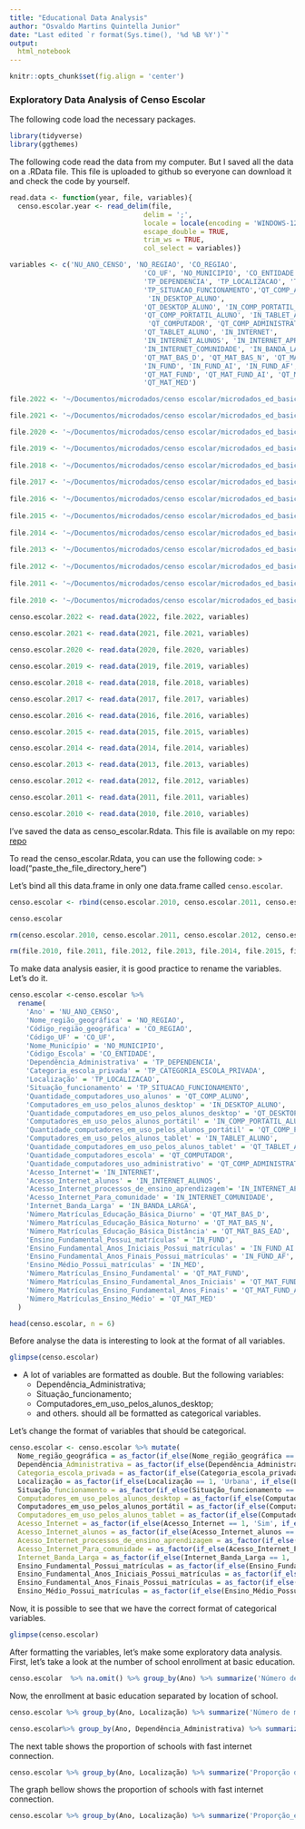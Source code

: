 ```yaml
---
title: "Educational Data Analysis"
author: "Osvaldo Martins Quintella Junior"
date: "Last edited `r format(Sys.time(), '%d %B %Y')`"
output:
  html_notebook
---
```


```r
knitr::opts_chunk$set(fig.align = 'center')
```

### Exploratory Data Analysis of Censo Escolar

The following code load the necessary packages.

```r
library(tidyverse)
library(ggthemes)
```

The following code read the data from my computer. But I saved all the data on a .RData file. This file is uploaded to github so everyone can download it and check the code by yourself.

```r
read.data <- function(year, file, variables){
  censo.escolar.year <- read_delim(file, 
                                 delim = ';',
                                 locale = locale(encoding = 'WINDOWS-1252'),
                                 escape_double = TRUE,
                                 trim_ws = TRUE,
                                 col_select = variables)}

variables <- c('NU_ANO_CENSO', 'NO_REGIAO', 'CO_REGIAO',
                                 'CO_UF', 'NO_MUNICIPIO', 'CO_ENTIDADE', 
                                 'TP_DEPENDENCIA', 'TP_LOCALIZACAO', 'TP_CATEGORIA_ESCOLA_PRIVADA',
                                 'TP_SITUACAO_FUNCIONAMENTO','QT_COMP_ALUNO',
                                  'IN_DESKTOP_ALUNO', 
                                 'QT_DESKTOP_ALUNO', 'IN_COMP_PORTATIL_ALUNO',
                                 'QT_COMP_PORTATIL_ALUNO', 'IN_TABLET_ALUNO', 
                                  'QT_COMPUTADOR', 'QT_COMP_ADMINISTRATIVO',
                                 'QT_TABLET_ALUNO', 'IN_INTERNET',
                                 'IN_INTERNET_ALUNOS', 'IN_INTERNET_APRENDIZAGEM',
                                 'IN_INTERNET_COMUNIDADE', 'IN_BANDA_LARGA', 
                                 'QT_MAT_BAS_D', 'QT_MAT_BAS_N', 'QT_MAT_BAS_EAD',
                                 'IN_FUND', 'IN_FUND_AI', 'IN_FUND_AF', 'IN_MED',
                                 'QT_MAT_FUND', 'QT_MAT_FUND_AI', 'QT_MAT_FUND_AF',
                                 'QT_MAT_MED')

file.2022 <- '~/Documentos/microdados/censo escolar/microdados_ed_basica_2022/dados/microdados_ed_basica_2022.csv'

file.2021 <- '~/Documentos/microdados/censo escolar/microdados_ed_basica_2021/dados/microdados_ed_basica_2021.csv'

file.2020 <- '~/Documentos/microdados/censo escolar/microdados_ed_basica_2020/dados/microdados_ed_basica_2020.csv'

file.2019 <- '~/Documentos/microdados/censo escolar/microdados_ed_basica_2019/dados/microdados_ed_basica_2019.csv'
  
file.2018 <- '~/Documentos/microdados/censo escolar/microdados_ed_basica_2018/dados/microdados_ed_basica_2018.csv'
  
file.2017 <- '~/Documentos/microdados/censo escolar/microdados_ed_basica_2017/dados/microdados_ed_basica_2017.csv'
  
file.2016 <- '~/Documentos/microdados/censo escolar/microdados_ed_basica_2016/dados/microdados_ed_basica_2016.csv'
  
file.2015 <- '~/Documentos/microdados/censo escolar/microdados_ed_basica_2015/dados/microdados_ed_basica_2015.csv'
  
file.2014 <- '~/Documentos/microdados/censo escolar/microdados_ed_basica_2014/dados/microdados_ed_basica_2014.csv'
  
file.2013 <- '~/Documentos/microdados/censo escolar/microdados_ed_basica_2013/dados/microdados_ed_basica_2013.csv'
  
file.2012 <- '~/Documentos/microdados/censo escolar/microdados_ed_basica_2012/dados/microdados_ed_basica_2012.csv'
  
file.2011 <- '~/Documentos/microdados/censo escolar/microdados_ed_basica_2011/dados/microdados_ed_basica_2011.csv'
  
file.2010 <- '~/Documentos/microdados/censo escolar/microdados_ed_basica_2010/dados/microdados_ed_basica_2010.csv'
  
censo.escolar.2022 <- read.data(2022, file.2022, variables)

censo.escolar.2021 <- read.data(2021, file.2021, variables)

censo.escolar.2020 <- read.data(2020, file.2020, variables)

censo.escolar.2019 <- read.data(2019, file.2019, variables)

censo.escolar.2018 <- read.data(2018, file.2018, variables)

censo.escolar.2017 <- read.data(2017, file.2017, variables)

censo.escolar.2016 <- read.data(2016, file.2016, variables)

censo.escolar.2015 <- read.data(2015, file.2015, variables)

censo.escolar.2014 <- read.data(2014, file.2014, variables)

censo.escolar.2013 <- read.data(2013, file.2013, variables)

censo.escolar.2012 <- read.data(2012, file.2012, variables)

censo.escolar.2011 <- read.data(2011, file.2011, variables)

censo.escolar.2010 <- read.data(2010, file.2010, variables)
```

I've saved the data as censo_escolar.Rdata. This file is available on my repo: [repo](https://github.com/osvaldoquintellajr/education_data_analysis)

To read the censo_escolar.Rdata, you can use the following code: \> load("paste_the_file_directory_here")

Let's bind all this data.frame in only one data.frame called `censo.escolar`.

```r
censo.escolar <- rbind(censo.escolar.2010, censo.escolar.2011, censo.escolar.2012, censo.escolar.2013, censo.escolar.2014, censo.escolar.2015, censo.escolar.2016, censo.escolar.2017, censo.escolar.2018, censo.escolar.2019, censo.escolar.2020, censo.escolar.2021, censo.escolar.2022)

censo.escolar
```

```r
rm(censo.escolar.2010, censo.escolar.2011, censo.escolar.2012, censo.escolar.2013, censo.escolar.2014,  censo.escolar.2015, censo.escolar.2016, censo.escolar.2017, censo.escolar.2018, censo.escolar.2019, censo.escolar.2020, censo.escolar.2021, censo.escolar.2022)

rm(file.2010, file.2011, file.2012, file.2013, file.2014, file.2015, file.2016, file.2017, file.2018, file.2019, file.2020, file.2021,file.2022)
```

To make data analysis easier, it is good practice to rename the variables. Let's do it.

```r
censo.escolar <-censo.escolar %>%
  rename(
    'Ano' = 'NU_ANO_CENSO', 
    'Nome_região_geográfica' = 'NO_REGIAO', 
    'Código_região_geográfica' = 'CO_REGIAO',
    'Código_UF' = 'CO_UF', 
    'Nome_Município' = 'NO_MUNICIPIO', 
    'Código_Escola' = 'CO_ENTIDADE', 
    'Dependência_Administrativa' = 'TP_DEPENDENCIA', 
    'Categoria_escola_privada' = 'TP_CATEGORIA_ESCOLA_PRIVADA',
    'Localização' = 'TP_LOCALIZACAO', 
    'Situação_funcionamento' = 'TP_SITUACAO_FUNCIONAMENTO', 
    'Quantidade_computadores_uso_alunos' = 'QT_COMP_ALUNO',
    'Computadores_em_uso_pelos_alunos_desktop' = 'IN_DESKTOP_ALUNO', 
    'Quantidade_computadores_em_uso_pelos_alunos_desktop' = 'QT_DESKTOP_ALUNO', 
    'Computadores_em_uso_pelos_alunos_portátil' = 'IN_COMP_PORTATIL_ALUNO',
    'Quantidade_computadores_em_uso_pelos_alunos_portátil' = 'QT_COMP_PORTATIL_ALUNO', 
    'Computadores_em_uso_pelos_alunos_tablet' = 'IN_TABLET_ALUNO', 
    'Quantidade_computadores_em_uso_pelos_alunos_tablet' = 'QT_TABLET_ALUNO',
    'Quantidade_computadores_escola' = 'QT_COMPUTADOR',
    'Quantidade_computadores_uso_administrativo' = 'QT_COMP_ADMINISTRATIVO',
    'Acesso_Internet'= 'IN_INTERNET',
    'Acesso_Internet_alunos' = 'IN_INTERNET_ALUNOS', 
    'Acesso_Internet_processos_de_ensino_aprendizagem'= 'IN_INTERNET_APRENDIZAGEM',
    'Acesso_Internet_Para_comunidade' = 'IN_INTERNET_COMUNIDADE', 
    'Internet_Banda_Larga' = 'IN_BANDA_LARGA', 
    'Número_Matrículas_Educação_Básica_Diurno' = 'QT_MAT_BAS_D', 
    'Número_Matrículas_Educação_Básica_Noturno' = 'QT_MAT_BAS_N', 
    'Número_Matrículas_Educação_Básica_Distância' = 'QT_MAT_BAS_EAD',
    'Ensino_Fundamental_Possui_matrículas' = 'IN_FUND', 
    'Ensino_Fundamental_Anos_Iniciais_Possui_matrículas' = 'IN_FUND_AI', 
    'Ensino_Fundamental_Anos_Finais_Possui_matrículas' = 'IN_FUND_AF', 
    'Ensino_Médio_Possui_matrículas' = 'IN_MED',
    'Número_Matrículas_Ensino_Fundamental' = 'QT_MAT_FUND', 
    'Número_Matrículas_Ensino_Fundamental_Anos_Iniciais' = 'QT_MAT_FUND_AI', 
    'Número_Matrículas_Ensino_Fundamental_Anos_Finais' = 'QT_MAT_FUND_AF',
    'Número_Matrículas_Ensino_Médio' = 'QT_MAT_MED'
  )

head(censo.escolar, n = 6)
```

Before analyse the data is interesting to look at the format of all variables.

```r
glimpse(censo.escolar)
```

-   A lot of variables are formatted as double. But the following variables:
    -   Dependência_Administrativa;
    -   Situação_funcionamento;
    -   Computadores_em_uso_pelos_alunos_desktop;
    -   and others. should all be formatted as categorical variables.

Let's change the format of variables that should be categorical.

```r
censo.escolar <- censo.escolar %>% mutate(
  Nome_região_geográfica = as_factor(if_else(Nome_região_geográfica == 'Norte', 'Norte', if_else(Nome_região_geográfica == 'Sul', 'Sul', if_else(Nome_região_geográfica == 'Sudeste', 'Sudeste', if_else(Nome_região_geográfica == 'Nordeste', 'Nordeste', if_else(Nome_região_geográfica == 'Centro_Oeste', 'Centro_Oeste', NA)))))),
  Dependência_Administrativa = as_factor(if_else(Dependência_Administrativa == 1, 'Federal', if_else(Dependência_Administrativa == 2, 'Estadual', if_else(Dependência_Administrativa == 3, 'Municipal', if_else(Dependência_Administrativa == 4, 'Privada', NA))))),
  Categoria_escola_privada = as_factor(if_else(Categoria_escola_privada == 1, 'Particular', if_else(Categoria_escola_privada == 2, 'Comunitária', if_else(Categoria_escola_privada == 3, 'Confessional', if_else(Categoria_escola_privada == 4, 'Filantrópica', NA))))),
  Localização = as_factor(if_else(Localização == 1, 'Urbana', if_else(Localização == 2, 'Rural', NA))),
  Situação_funcionamento = as_factor(if_else(Situação_funcionamento == 1, 'Em_atividade', if_else(Situação_funcionamento == 2, 'Paralisada', if_else(Situação_funcionamento == 3, 'Extinta', if_else(Situação_funcionamento == 4, 'Extinta_em_anos_anteriores', NA))))),
  Computadores_em_uso_pelos_alunos_desktop = as_factor(if_else(Computadores_em_uso_pelos_alunos_desktop == 1, 'Sim', if_else(Computadores_em_uso_pelos_alunos_desktop == 0, 'Não', NA))),
  Computadores_em_uso_pelos_alunos_portátil = as_factor(if_else(Computadores_em_uso_pelos_alunos_portátil == 1, 'Sim',  if_else(Computadores_em_uso_pelos_alunos_portátil == 0, 'Não', NA))),
  Computadores_em_uso_pelos_alunos_tablet = as_factor(if_else(Computadores_em_uso_pelos_alunos_tablet == 1, 'Sim',  if_else(Computadores_em_uso_pelos_alunos_tablet == 0, 'Não', NA))),
  Acesso_Internet = as_factor(if_else(Acesso_Internet == 1, 'Sim', if_else(Acesso_Internet == 0, 'Não', NA))),
  Acesso_Internet_alunos = as_factor(if_else(Acesso_Internet_alunos == 1, 'Sim',  if_else(Acesso_Internet_alunos == 0, 'Não', NA))),
  Acesso_Internet_processos_de_ensino_aprendizagem = as_factor(if_else(Acesso_Internet_processos_de_ensino_aprendizagem == 1, 'Sim', if_else(Acesso_Internet_processos_de_ensino_aprendizagem == 0, 'Não', NA))),
  Acesso_Internet_Para_comunidade = as_factor(if_else(Acesso_Internet_Para_comunidade == 1, 'Sim', if_else(Acesso_Internet_Para_comunidade == 0, 'Não', NA))),
  Internet_Banda_Larga = as_factor(if_else(Internet_Banda_Larga == 1, 'Sim', if_else(Internet_Banda_Larga == 0,  'Não', NA))),
  Ensino_Fundamental_Possui_matrículas = as_factor(if_else(Ensino_Fundamental_Possui_matrículas == 1, 'Sim', if_else(Ensino_Fundamental_Possui_matrículas == 0, 'Não', NA))),
  Ensino_Fundamental_Anos_Iniciais_Possui_matrículas = as_factor(if_else(Ensino_Fundamental_Anos_Iniciais_Possui_matrículas == 1, 'Sim', if_else(Ensino_Fundamental_Anos_Iniciais_Possui_matrículas == 0, 'Não', NA))),
  Ensino_Fundamental_Anos_Finais_Possui_matrículas = as_factor(if_else(Ensino_Fundamental_Anos_Finais_Possui_matrículas == 1, 'Sim', if_else(Ensino_Fundamental_Anos_Finais_Possui_matrículas == 0, 'Não', NA))),
  Ensino_Médio_Possui_matrículas = as_factor(if_else(Ensino_Médio_Possui_matrículas == 1, 'Sim', if_else(Ensino_Médio_Possui_matrículas == 0, 'Não', NA))))

```

Now, it is possible to see that we have the correct format of categorical variables.

```r
glimpse(censo.escolar)
```

After formatting the variables, let's make some exploratory data analysis.
First, let's take a look at the number of school enrollment at basic education.

```r
censo.escolar  %>% na.omit() %>% group_by(Ano) %>% summarize('Número de matrículas no Ensino Fundamental' = sum(Número_Matrículas_Ensino_Fundamental), 'Número de matrículas no Ensino Fundamental_Anos Iniciais' = sum(Número_Matrículas_Ensino_Fundamental_Anos_Iniciais), 'Número de matrículas no Ensino Fundamental_Anos Finais' = sum(Número_Matrículas_Ensino_Fundamental_Anos_Finais), 'Número de matrículas no Ensino Médio' = sum(Número_Matrículas_Ensino_Médio))
```

Now, the enrollment at basic education separated by location of school. 

```r
censo.escolar %>% group_by(Ano, Localização) %>% summarize('Número de matrículas no Ensino Fundamental' = sum(Número_Matrículas_Ensino_Fundamental), 'Número de matrículas no Ensino Fundamental Anos Iniciais' = sum(Número_Matrículas_Ensino_Fundamental_Anos_Iniciais), 'Número de matrículas no Ensino Fundamental Anos Finais' = sum(Número_Matrículas_Ensino_Fundamental_Anos_Finais), 'Número de matrículas Ensino Médio' = sum(Número_Matrículas_Ensino_Médio)) %>% pivot_wider(names_from = Localização, values_from = 'Número de matrículas no Ensino Fundamental':'Número de matrículas Ensino Médio')
```

```r
censo.escolar%>% group_by(Ano, Dependência_Administrativa) %>% summarize('Proporção de escolas com acesso à internet' = mean(Internet_Banda_Larga == 'Sim')) 
```
The next table shows the proportion of schools with fast internet connection.  

```r
censo.escolar %>% group_by(Ano, Localização) %>% summarize('Proporção de escolas com acesso à internet' = mean(Internet_Banda_Larga == 'Sim')) %>% ungroup() %>% pivot_wider(names_from = Localização, values_from = 'Proporção de escolas com acesso à internet') %>% na.omit() %>% rename('Proporção de escolas com acesso à internet_Rural' = 'Rural', 'Proporção de escolas com acesso à internet_Urbana' = 'Urbana')
```
The graph bellow shows the proportion of schools with fast internet connection.

```r
censo.escolar %>% group_by(Ano, Localização) %>% summarize('Proporção_escolas_acesso_internet' = mean(Internet_Banda_Larga == 'Sim')) %>% ungroup() %>% ggplot(aes(x = Ano, y = Proporção_escolas_acesso_internet)) + geom_ribbon(aes(ymax = Proporção_escolas_acesso_internet, ymin = 0,  fill = Localização), alpha =0.2) + theme_wsj() + scale_x_continuous(limits = c(2010, 2021), breaks = seq(2010,2022,by =1)) +theme(text = element_text(family = 'serif', size =11)) + geom_text(aes(label = round(Proporção_escolas_acesso_internet,2)), size = 3, color = 'black')
```